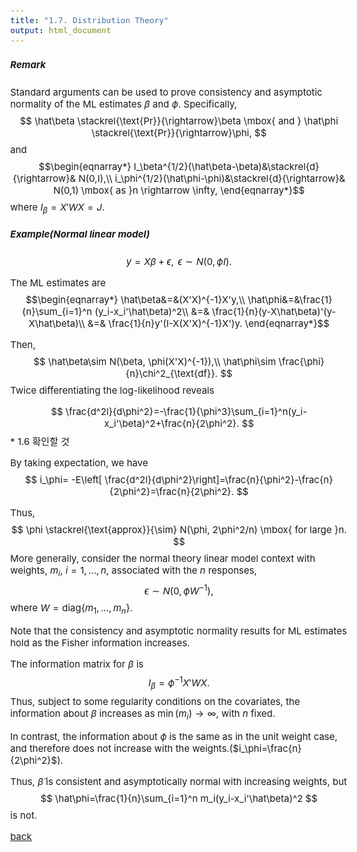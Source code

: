 ```yaml
---
title: "1.7. Distribution Theory"
output: html_document
---
```


<style type="text/css">

body, td {
   font-size: 15px;
}
pre {
  font-size: 15px
}
</style>

##### Remark
Standard arguments can be used to prove consistency and asymptotic normality of the ML estimates $\beta$ and $\phi$. Specifically, 
$$
\hat\beta \stackrel{\text{Pr}}{\rightarrow}\beta \mbox{ and } \hat\phi \stackrel{\text{Pr}}{\rightarrow}\phi,
$$
and
$$\begin{eqnarray*}
I_\beta^{1/2}(\hat\beta-\beta)&\stackrel{d}{\rightarrow}& N(0,I),\\
i_\phi^{1/2}(\hat\phi-\phi)&\stackrel{d}{\rightarrow}& N(0,1) \mbox{ as }n \rightarrow \infty,
\end{eqnarray*}$$
where $I_\beta=X'WX=J$.


##### Example(Normal linear model) 
  $$
  y=X\beta+\epsilon, \mbox{ } \epsilon \sim N(0, \phi I).
  $$

The ML estimates are
$$\begin{eqnarray*}
\hat\beta&=&(X'X)^{-1}X'y,\\
\hat\phi&=&\frac{1}{n}\sum_{i=1}^n (y_i-x_i'\hat\beta)^2\\
&=& \frac{1}{n}(y-X\hat\beta)'(y-X\hat\beta)\\
&=& \frac{1}{n}y'(I-X(X'X)^{-1}X')y.
\end{eqnarray*}$$

Then,
$$
\hat\beta\sim N(\beta, \phi(X'X)^{-1}),\\
\hat\phi\sim \frac{\phi}{n}\chi^2_{\text{df}}.
$$
Twice differentiating the log-likelihood reveals

$$
\frac{d^2l}{d\phi^2}=-\frac{1}{\phi^3}\sum_{i=1}^n(y_i-x_i'\beta)^2+\frac{n}{2\phi^2}.
$$
   * 1.6 확인할 것

By taking expectation, we have
$$
i_\phi= -E\left[ \frac{d^2l}{d\phi^2}\right]=\frac{n}{\phi^2}-\frac{n}{2\phi^2}=\frac{n}{2\phi^2}.
$$
  
Thus,
$$
\phi \stackrel{\text{approx}}{\sim} N(\phi, 2\phi^2/n) \mbox{ for large }n. 
$$
More generally, consider the normal theory linear model context with weights, $m_i$, $i=1,\ldots,n$, associated with the $n$ responses, 
$$
\epsilon \sim N(0, \phi W^{-1}),
$$
where $W=\text{diag}\{ m_1,\ldots,m_n\}$. 

Note that the consistency and asymptotic normality results for ML estimates hold as the Fisher information increases. 

The information matrix for $\beta$ is
$$
I_\beta=\phi^{-1}X'WX.
$$
Thus, subject to some regularity conditions on the covariates, the information about $\beta$ increases as $\min(m_i)\rightarrow \infty$, with $n$ fixed. 

In contrast, the information about $\phi$ is the same as in the unit weight case, and therefore does not increase with the weights.($i_\phi=\frac{n}{2\phi^2}$).

Thus, $\hat\beta$ is consistent and asymptotically normal with increasing weights, but
$$
\hat\phi=\frac{1}{n}\sum_{i=1}^n m_i(y_i-x_i'\hat\beta)^2
$$
is not. 
&nbsp;&nbsp;

[back](../glm.html)

